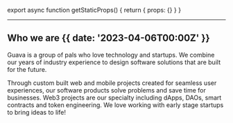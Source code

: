 
export async function getStaticProps() {
  return { props: {} }
}

---

## Who we are {{ date: '2023-04-06T00:00Z' }}

Guava is a group of pals who love technology and startups. We combine our years of industry experience to design software solutions that are built for the future.

Through custom built web and mobile projects created for seamless user experiences, our software products solve problems and save time for businesses.
Web3 projects are our specialty including dApps, DAOs, smart contracts and token engineering. We love working with early stage startups to bring ideas to life!

### <Projects />

### <Testimonials />

### <Team />

### <FAQ />

